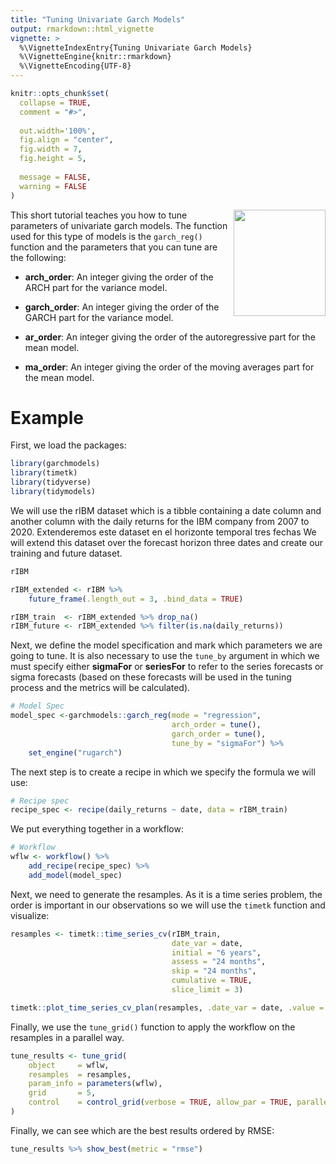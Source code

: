 ```yaml
---
title: "Tuning Univariate Garch Models"
output: rmarkdown::html_vignette
vignette: >
  %\VignetteIndexEntry{Tuning Univariate Garch Models}
  %\VignetteEngine{knitr::rmarkdown}
  %\VignetteEncoding{UTF-8}
---
```


```r
knitr::opts_chunk$set(
  collapse = TRUE,
  comment = "#>",
  
  out.width='100%',
  fig.align = "center",
  fig.width = 7,
  fig.height = 5,
  
  message = FALSE,
  warning = FALSE
)
```

<img src="logo-garchmodels.png" width="147" height="170" align="right" />

This short tutorial teaches you how to tune parameters of univariate garch models. The function used for this type of models is the `garch_reg()` function and the parameters that you can tune are the following:

- __arch_order__: An integer giving the order of the ARCH part for the variance model.

- __garch_order__: An integer giving the order of the GARCH part for the variance model.

- __ar_order__: An integer giving the order of the autoregressive part for the mean model.

- __ma_order__: An integer giving the order of the moving averages part for the mean model.


# Example

First, we load the packages:

```r
library(garchmodels)
library(timetk)
library(tidyverse)
library(tidymodels)
```

We will use the rIBM dataset which is a tibble containing a date column and another column with the daily returns for the IBM company from 2007 to 2020. Extenderemos este dataset en el horizonte temporal tres fechas We will extend this dataset over the forecast horizon three dates and create our training and future dataset.

```r
rIBM
```


```r
rIBM_extended <- rIBM %>%
    future_frame(.length_out = 3, .bind_data = TRUE) 

rIBM_train  <- rIBM_extended %>% drop_na()
rIBM_future <- rIBM_extended %>% filter(is.na(daily_returns))
```

Next, we define the model specification and mark which parameters we are going to tune. It is also necessary to use the `tune_by` argument in which we must specify either __sigmaFor__ or __seriesFor__ to refer to the series forecasts or sigma forecasts (based on these forecasts will be used in the tuning process and the metrics will be calculated).

```r
# Model Spec
model_spec <-garchmodels::garch_reg(mode = "regression",
                                    arch_order = tune(),
                                    garch_order = tune(),
                                    tune_by = "sigmaFor") %>%
    set_engine("rugarch") 
```

The next step is to create a recipe in which we specify the formula we will use:

```r
# Recipe spec
recipe_spec <- recipe(daily_returns ~ date, data = rIBM_train) 
```

We put everything together in a workflow:

```r
# Workflow
wflw <- workflow() %>%
    add_recipe(recipe_spec) %>%
    add_model(model_spec)
```

Next, we need to generate the resamples. As it is a time series problem, the order is important in our observations so we will use the `timetk` function and visualize:

```r
resamples <- timetk::time_series_cv(rIBM_train, 
                                    date_var = date, 
                                    initial = "6 years", 
                                    assess = "24 months",
                                    skip = "24 months",
                                    cumulative = TRUE,
                                    slice_limit = 3)

timetk::plot_time_series_cv_plan(resamples, .date_var = date, .value = daily_returns)
```

Finally, we use the `tune_grid()` function to apply the workflow on the resamples in a parallel way.

```r
tune_results <- tune_grid(
    object     = wflw,
    resamples  = resamples,
    param_info = parameters(wflw),
    grid       = 5,
    control    = control_grid(verbose = TRUE, allow_par = TRUE, parallel_over = "everything")
)
```

Finally, we can see which are the best results ordered by RMSE:

```r
tune_results %>% show_best(metric = "rmse")
```


